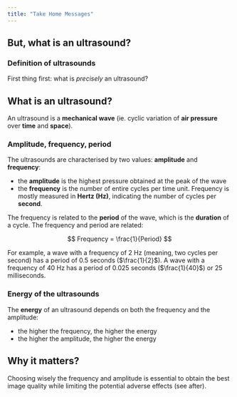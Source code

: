 ```yaml
---
title: "Take Home Messages"
---
```


## But, what is an ultrasound?

### Definition of ultrasounds

First thing first: what is *precisely* an ultrasound?

::: {.callout-note collapse="true"}
## What is an ultrasound?

An ultrasound is a **mechanical wave** (ie. cyclic variation of **air pressure** over **time** and **space**).
:::

### Amplitude, frequency, period

The ultrasounds are characterised by two values: **amplitude** and **frequency**:

-   the **amplitude** is the highest pressure obtained at the peak of the wave
-   the **frequency** is the number of entire cycles per time unit. Frequency is mostly measured in **Hertz (Hz)**, indicating the number of cycles per **second**.

The frequency is related to the **period** of the wave, which is the **duration** of a cycle. The frequency and period are related:

$$
Frequency = \frac{1}{Period}
$$

For example, a wave with a frequency of 2 Hz (meaning, two cycles per second) has a period of 0.5 seconds ($\frac{1}{2}$). A wave with a frequency of 40 Hz has a period of 0.025 seconds ($\frac{1}{40}$) or 25 milliseconds.

### Energy of the ultrasounds

The **energy** of an ultrasound depends on both the frequency and the amplitude:

-   the higher the frequency, the higher the energy
-   the higher the amplitude, the higher the energy

::: callout-tip
## Why it matters?

Choosing wisely the frequency and amplitude is essential to obtain the best image quality while limiting the potential adverse effects (see after).
:::
